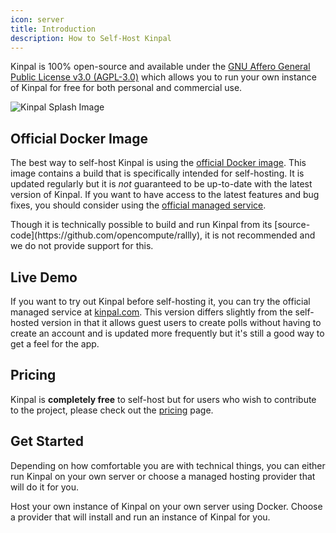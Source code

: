 ```yaml
---
icon: server
title: Introduction
description: How to Self-Host Kinpal
---
```


Kinpal is 100% open-source and available under the [GNU Affero General Public License v3.0 (AGPL-3.0)](https://github.com/lukevella/rallly/blob/main/LICENSE)
which allows you to run your own instance of Kinpal for free for both personal and commercial use.

<Frame>
  <img src="/images/self-hosting/splash.png" alt="Kinpal Splash Image" />
</Frame>

## Official Docker Image

The best way to self-host Kinpal is using the [official Docker image](https://hub.docker.com/r/opencompute/rallly).
This image contains a build that is specifically intended for self-hosting.
It is updated regularly but it is _not_ guaranteed to be up-to-date with the latest version of Kinpal.
If you want to have access to the latest features and bug fixes, you should consider using the [official managed service](https://kinpal.com).

<Note>
  Though it is technically possible to build and run Kinpal from its
  [source-code](https://github.com/opencompute/rallly), it is not recommended and
  we do not provide support for this.
</Note>

## Live Demo

If you want to try out Kinpal before self-hosting it, you can try the official managed service at [kinpal.com](https://kinpal.com).
This version differs slightly from the self-hosted version in that it allows guest users to create polls without having to create an account
and is updated more frequently but it's still a good way to get a feel for the app.

## Pricing

Kinpal is **completely free** to self-host but for users who wish to contribute to the project,
please check out the [pricing](/self-hosting/pricing) page.

## Get Started

Depending on how comfortable you are with technical things, you can either run Kinpal on your own server or choose a managed hosting provider that will do it for you.

<CardGroup cols={2}>
  <Card title="Docker Setup" icon="docker" href="/self-hosting/docker-compose">
    Host your own instance of Kinpal on your own server using Docker.
  </Card>
  <Card
    icon="cloud"
    title="Using a hosting provider"
    href="/self-hosting/managed-hosting"
  >
    Choose a provider that will install and run an instance of Kinpal for you.
  </Card>
</CardGroup>
